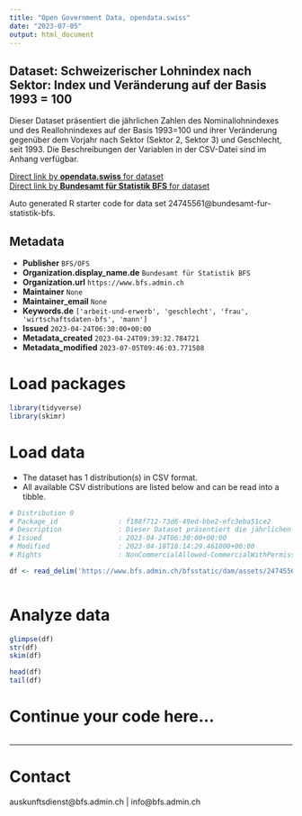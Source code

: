 ```yaml
---
title: "Open Government Data, opendata.swiss"
date: "2023-07-05"
output: html_document
---
```


## Dataset: Schweizerischer Lohnindex nach Sektor: Index und Veränderung auf der Basis 1993 = 100

Dieser Dataset präsentiert die jährlichen Zahlen des Nominallohnindexes und des Reallohnindexes auf der Basis 1993=100 und ihrer Veränderung gegenüber dem Vorjahr nach Sektor (Sektor 2, Sektor 3) und Geschlecht, seit 1993. Die Beschreibungen der Variablen in der CSV-Datei sind im Anhang verfügbar.

[Direct link by **opendata.swiss** for dataset](https://opendata.swiss/de/dataset/schweizerischer-lohnindex-nach-sektor-index-und-veranderung-auf-der-basis-1993-1003)<br>
[Direct link by **Bundesamt für Statistik BFS** for dataset](https://www.bfs.admin.ch/asset/de/ts-x-03.04.03.00.04)

Auto generated R starter code for data set 24745561@bundesamt-fur-statistik-bfs.

## Metadata

- **Publisher** `BFS/OFS`
- **Organization.display_name.de** `Bundesamt für Statistik BFS`
- **Organization.url** `https://www.bfs.admin.ch`
- **Maintainer** `None`
- **Maintainer_email** `None`
- **Keywords.de** `['arbeit-und-erwerb', 'geschlecht', 'frau', 'wirtschaftsdaten-bfs', 'mann']`
- **Issued** `2023-04-24T06:30:00+00:00`
- **Metadata_created** `2023-04-24T09:39:32.784721`
- **Metadata_modified** `2023-07-05T09:46:03.771508`


# Load packages

```r

library(tidyverse)
library(skimr)

```

# Load data

-   The dataset has 1 distribution(s) in CSV format.
-   All available CSV distributions are listed below and can be read into a tibble.

```r

# Distribution 0
# Package_id               : f188f712-73d6-49ed-bbe2-efc3eba51ce2
# Description              : Dieser Dataset präsentiert die jährlichen Zahlen des Nominallohnindexes und des Reallohnindexes auf der Basis 1993=100 und ihrer Veränderung gegenüber dem Vorjahr nach Sektor (Sektor 2, Sektor 3) und Geschlecht, seit 1993. Die Beschreibungen der Variablen in der CSV-Datei sind im Anhang verfügbar.
# Issued                   : 2023-04-24T06:30:00+00:00
# Modified                 : 2023-04-18T18:14:29.461000+00:00
# Rights                   : NonCommercialAllowed-CommercialWithPermission-ReferenceRequired

df <- read_delim('https://www.bfs.admin.ch/bfsstatic/dam/assets/24745567/master')



```

# Analyze data

```r

glimpse(df)
str(df)
skim(df)

head(df)
tail(df)

```

# Continue your code here...

```r

```

------------------------------------------------------------------------

# Contact

auskunftsdienst@bfs.admin.ch | info@bfs.admin.ch
